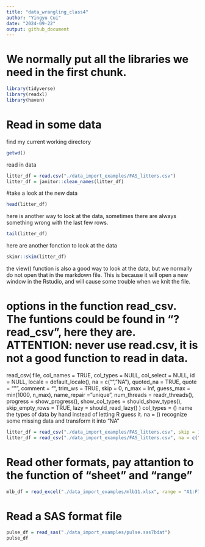 ```yaml
---
title: "data_wrangling_class4"
author: "Yingyu Cui"
date: "2024-09-22"
output: github_document
---
```


# We normally put all the libraries we need in the first chunk.
```r
library(tidyverse)
library(readxl)
library(haven)
```

# Read in some data 
find my current working directory
```r
getwd()
```
read in data
```r
litter_df = read.csv("./data_import_examples/FAS_litters.csv")
litter_df = janitor::clean_names(litter_df)
```

#take a look at the new data 
```r
head(litter_df)
```
here is another way to look at the data, sometimes there are always something wrong with the last few rows.
```r
tail(litter_df)
```
here are another fonction to look at the data
```r
skimr::skim(litter_df)
```

the view() function is also a good way to look at the data, but we normally do not open that in the markdown file. This is because it will open a new window in the Rstudio, and will cause some trouble when we knit the file. 

# options in the function read_csv. The funtions could be found in "?read_csv", here they are. ATTENTION: never use read.csv, it is not a good function to read in data. 
read_csv(
  file,
  col_names = TRUE,
  col_types = NULL,
  col_select = NULL,
  id = NULL,
  locale = default_locale(),
  na = c("", "NA"),
  quoted_na = TRUE,
  quote = "\"",
  comment = "",
  trim_ws = TRUE,
  skip = 0,
  n_max = Inf,
  guess_max = min(1000, n_max),
  name_repair = "unique",
  num_threads = readr_threads(),
  progress = show_progress(),
  show_col_types = should_show_types(),
  skip_empty_rows = TRUE,
  lazy = should_read_lazy()
)
col_types = () name the types of data by hand instead of letting R guess it.
na = () recognize some missing data and transform it into "NA"

```r
litter_df = read_csv("./data_import_examples/FAS_litters.csv", skip = 10, col_names = FALSE)
litter_df = read_csv("./data_import_examples/FAS_litters.csv", na = c("NA", "N/A", "999", "."))
```

# Read other formats, pay attantion to the function of "sheet" and "range"
```r
mlb_df = read_excel("./data_import_examples/mlb11.xlsx", range = "A1:F7")
```
# Read a SAS format file
```r
pulse_df = read_sas("./data_import_examples/pulse.sas7bdat")
pulse_df
``` 




